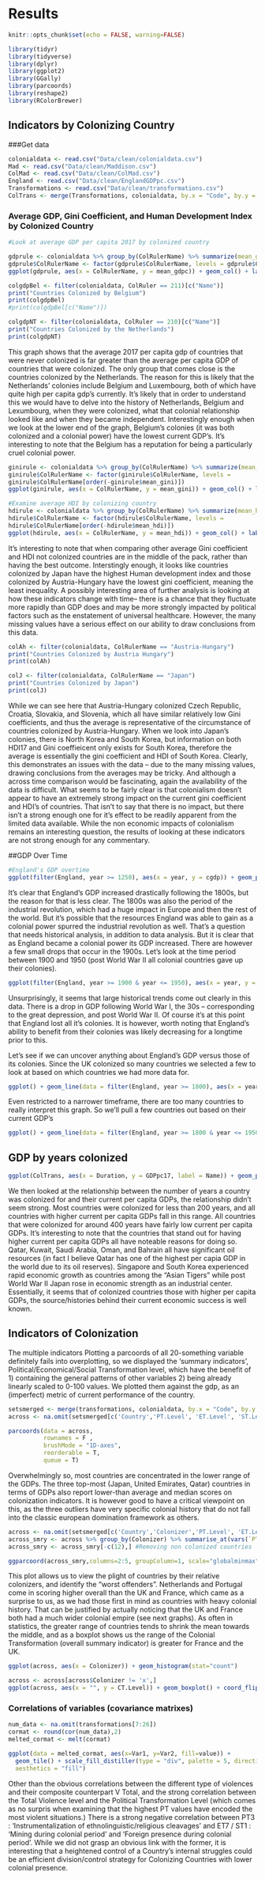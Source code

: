 # Results

```r
knitr::opts_chunk$set(echo = FALSE, warning=FALSE)
```

```r
library(tidyr)
library(tidyverse)
library(dplyr)
library(ggplot2)
library(GGally)
library(parcoords)
library(reshape2)
library(RColorBrewer)
```

## Indicators by Colonizing Country

###Get data

```r
colonialdata <- read.csv("Data/clean/colonialdata.csv")
Mad <- read.csv("Data/clean/Maddison.csv")
ColMad <- read.csv("Data/clean/ColMad.csv")
England <- read.csv("Data/clean/EnglandGDPpc.csv")
Transformations <- read.csv("Data/clean/transformations.csv")
ColTrans <- merge(Transformations, colonialdata, by.x = "Code", by.y = "Code", all.x = TRUE)
```

### Average GDP, Gini Coefficient, and Human Development Index by Colonized Country
```r
#Look at average GDP per capita 2017 by colonized country

gdprule <- colonialdata %>% group_by(ColRulerName) %>% summarize(mean_gdpc = mean(GDPpc17, na.rm = TRUE))
gdprule$ColRulerName <- factor(gdprule$ColRulerName, levels = gdprule$ColRulerName[order(-gdprule$mean_gdpc)])
ggplot(gdprule, aes(x = ColRulerName, y = mean_gdpc)) + geom_col() + labs(x = "Colonizing Country", y = "Average per Capita GDP of Colonized Countries, 2017") + coord_flip()
```


```r
colgdpBel <- filter(colonialdata, ColRuler == 211)[c("Name")]
print("Countries Colonized by Belgium")
print(colgdpBel)
#print(colgdpBel[c("Name")])

colgdpNT <- filter(colonialdata, ColRuler == 210)[c("Name")]
print("Countries Colonized by the Netherlands")
print(colgdpNT)
```
This graph shows that the average 2017 per capita gdp of countries that were never colonized is far greater than the average per capita GDP of countries that were colonized. The only group that comes close is the countries colonized by the Netherlands. The reason for this is likely that the Netherlands' colonies include Belgium and Luxembourg, both of which have quite high per capita gdp's currently. It's likely that in order to understand this we would have to delve into the history of Netherlands, Belgium and Lexumbourg, when they were colonized, what that colonial relationship looked like and when they became independent. Interestingly enough when we look at the lower end of the graph, Belgium's colonies (it was both colonized and a colonial power) have the lowest current GDP's. It's interesting to note that the Belgium has a reputation for being a particularly cruel colonial power.

```r
ginirule <- colonialdata %>% group_by(ColRulerName) %>% summarize(mean_gini = mean(Gini, na.rm = TRUE))
ginirule$ColRulerName <- factor(ginirule$ColRulerName, levels = 
ginirule$ColRulerName[order(-ginirule$mean_gini)])
ggplot(ginirule, aes(x = ColRulerName, y = mean_gini)) + geom_col() + labs(x = "Colonizing Country", y = "Average Gini Coefficient") + coord_flip()
```
```r
#Examine average HDI by colonizing country
hdirule <- colonialdata %>% group_by(ColRulerName) %>% summarize(mean_hdi = mean(HDI17, na.rm = TRUE))
hdirule$ColRulerName <- factor(hdirule$ColRulerName, levels = 
hdirule$ColRulerName[order(-hdirule$mean_hdi)])
ggplot(hdirule, aes(x = ColRulerName, y = mean_hdi)) + geom_col() + labs(x = "Colonizing Country", y = "Average HDI") + coord_flip()
```

It's interesting to note that when comparing other average Gini coefficient and HDI not colonized countries are in the middle of the pack, rather than having the best outcome. Interstingly enough, it looks like countries colonized by Japan have the highest Human development index and those colonized by Austria-Hungary have the lowest gini coefficient, meaning the least inequality. A possibly interesting area of further analysis is looking at how these indicators change with time-- there is a chance that they fluctuate more rapidly than GDP does and may be more strongly impacted by political factors such as the enstatement of universal healthcare. However, the many missing values have a serious effect on our ability to draw conclusions from this data.

```r
colAh <- filter(colonialdata, ColRulerName == "Austria-Hungary")
print("Countries Colonized by Austria Hungary")
print(colAh)

colJ <- filter(colonialdata, ColRulerName == "Japan")
print("Countries Colonized by Japan")
print(colJ)
```

While we can see here that Austria-Hungary colonized Czech Republic, Croatia, Slovakia, and Slovenia, which all have similar relatively low Gini coefficients, and thus the average is representative of the circumstance of countries colonized by Austria-Hungary. When we look into Japan's colonies, there is North Korea and South Korea, but information on both HDI17 and Gini coeffieicent only exists for South Korea, therefore the average is essentially the gini coefficient and HDI of South Korea. Clearly, this demonstrates an issues with the data -- due to the many missing values, drawing conclusions from the averages may be tricky. And although a across time comparison would be fascinating, again the availability of the data is difficult. What seems to be fairly clear is that colonialism doesn't appear to have an extremely strong impact on the current gini coefficient and HDI's of countries. That isn't to say that there is no impact, but there isn't a strong enough one for it's effect to be readily apparent from the limited data available. While the non economic impacts of colonialism remains an interesting question, the results of looking at these indicators are not strong enough for any commentary.

##GDP Over Time

```r
#England's GDP overtime
ggplot(filter(England, year >= 1250), aes(x = year, y = cgdp)) + geom_point() + labs(title = "England/UK's GDP over time")
```
It's clear that England's GDP increased drastically following the 1800s, but the reason for that is less clear. The 1800s was also the period of the industrial revolution, which had a huge impact in Europe and then the rest of the world. But it's possible that the resources England was able to gain as a colonial power spurred the industrial revolution as well. That's a question that needs historical analysis, in addition to data analysis. But it is clear that as England became a colonial power its GDP increased. There are however a few small drops that occur in the 1900s. Let's look at the time period between 1900 and 1950 (post World War II all colonial countries gave up their colonies).

```r
ggplot(filter(England, year >= 1900 & year <= 1950), aes(x = year, y = cgdp)) + geom_point() + labs(title = "England/UK's GDP over time")
```
Unsurprisingly, it seems that large historical trends come out clearly in this data. There is a drop in GDP following World War I, the 30s -- corresponding to the great depression, and post World War II. Of course it's at this point that England lost all it's colonies. It is however, worth noting that England's ability to benefit from their colonies was likely decreasing for a longtime prior to this.

Let's see if we can uncover anything about England's GDP versus those of its colonies. Since the UK colonized so many countries we selected a few to look at based on which countries we had more data for.

```r
ggplot() + geom_line(data = filter(England, year >= 1800), aes(x = year, y = log(cgdp)), color = "red") + geom_line(data = filter(ColMad, ColRulerName == "United Kingdom" & year >= 1800), aes(x = year, y = log(cgdppc), col = country))

```
Even restricted to a narrower timeframe, there are too many countries to really interpret this graph. So we'll pull a few countries out based on their current GDP's

```r
ggplot() + geom_line(data = filter(England, year >= 1800 & year <= 1950), aes(x = year, y = cgdp), color = "red") + geom_line(data = filter(ColMad, (ColRulerName == "United Kingdom" & (GDPpc17 >= 30000) & year >= 1800 & year <= 1950)), aes(x = year, y = cgdppc, col = country))
```

## GDP by years colonized
```r
ggplot(ColTrans, aes(x = Duration, y = GDPpc17, label = Name)) + geom_point() + labs(title = "Number of Years Colonized and per capita GDP, 2017", x = "Years Colonized", y = "GDP per capita") + geom_text(data = subset(ColTrans, GDPpc17 > 10000), vjust = -0.5, hjust = -0.1)
```

We then looked at the relationship between the number of years a country was colonized for and their current per capita GDPs, the relationship didn't seem strong. Most countries were colonized for less than 200 years, and all countries with higher current per capita GDPs fall in this range. All countries that were colonized for around 400 years have fairly low current per capita GDPs. It's interesting to note that the countries that stand out for having higher current per capita GDPs all have noteable reasons for doing so. Qatar, Kuwait, Saudi Arabia, Oman, and Bahrain all have significant oil resources (in fact I believe Qatar has one of the highest per capia GDP in the world due to its oil reserves). Singapore and South Korea experienced rapid economic growth as countries among the "Asian Tigers" while post World War II Japan rose in economic strength as an industrial center. Essentially, it seems that of colonized countries those with higher per capita GDPs, the source/histories behind their current economic success is well known.

## Indicators of Colonization

The multiple indicators 
Plotting a parcoords of all 20-something variable definitely fails into overplotting, so we displayed the 'summary indicators', Political/Economical/Social Transformation level, which have the benefit of 1) containing the general patterns of other variables 2) being already linearly scaled to 0-100 values. We plotted them against the gdp, as an (imperfect) metric of current performance of the country.

```r
setsmerged <- merge(transformations, colonialdata, by.x = "Code", by.y = "Code", all.x = TRUE)
across <- na.omit(setsmerged[c('Country','PT.Level', 'ET.Level', 'ST.Level', 'CT.Level','GDPpc17')])

parcoords(data = across,
          rownames = F , 
          brushMode = "1D-axes", 
          reorderable = T, 
          queue = T)
```

Overwhelmingly so, most countries are concentrated in the lower range of the GDPs. The three top-most (Japan, United Emirates, Qatar) countries in terms of GDPs also report lower-than average and median scores on colonization indicators. It is however good to have a critical viewpoint on this, as the three outliers have very specific colonial history that do not fall into the classic european domination framework as others.

```r
across <- na.omit(setsmerged[c('Country','Colonizer','PT.Level', 'ET.Level', 'ST.Level', 'CT.Level','GDPpc17')]) 
across_smry <- across %>% group_by(Colonizer) %>% summarise_at(vars(`PT.Level`:GDPpc17), mean, na.rm = TRUE)
across_smry <- across_smry[-c(12),] #Removing non colonized countries

ggparcoord(across_smry,columns=2:5, groupColumn=1, scale="globalminmax")
```

This plot allows us to view the plight of countries by their relative colonizers, and identify the "worst offenders". Netherlands and Portugal come in scoring higher overall than the UK and France, which came as a surprise to us, as we had those first in mind as countries with heavy colonial history. That can be justified by actually noticing that the UK and France both had a much wider colonial empire (see next graphs). As often in statistics, the greater range of countries tends to shrink the mean towards the middle, and as a boxplot shows us the range of the Colonial Transformation (overall summary indicator) is greater for France and the UK.

```r
ggplot(across, aes(x = Colonizer)) + geom_histogram(stat="count")
```

```r
across <- across[across$Colonizer != 'x',]
ggplot(across, aes(x = "", y = CT.Level)) + geom_boxplot() + coord_flip() + facet_grid(Colonizer~.)
```


### Correlations of variables (covariance matrixes)

```r
num_data <- na.omit(transformations[7:26])
cormat <- round(cor(num_data),2)
melted_cormat <- melt(cormat)

ggplot(data = melted_cormat, aes(x=Var1, y=Var2, fill=value)) + 
  geom_tile() + scale_fill_distiller(type = "div", palette = 5, direction = 1,
  aesthetics = "fill")
```

Other than the obvious correlations between the different type of violences and their composite counterpart V Total, and the strong correlation between the Total Violence level and the Political Transformation Level (which comes as no surpris when examining that the highest PT values have encoded the most violent situations.)
There is a strong negative correlation between PT3 : 'Instrumentalization of ethnolinguistic/religious cleavages' and ET7 / ST1 : 'Mining during colonial period' and 'Foreign presence during colonial period'. While we did not grasp an obvious link with the former, it is interesting that a heightened control of a Country's internal struggles could be an efficient division/control strategy for Colonizing Countries with lower colonial presence.
